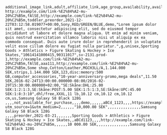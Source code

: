 ```csv
additional_image_link,adult,affiliate_link,age_group,availability,availability_date,brand,color,condition,description,energy_efficiency_class,gender,google_product_category,gtin,id,image_link,is_bundle,item_group_id,link,marketplace_retailer,material,mpn,member_price,pattern,price,prisjakt_id,product_detail(section_name:attribute_name:attribute_value),product_type,promotion_id,sale_price,sale_price_effective_date,shipping(country:region:service:price:min_handling_time:max_handling_time:min_transit_time:max_transit_time),shipping_label,size,shipping_weight,shipping_height,shipping_length,shipping_width,size_system,title
http://example.com/link-%E2%84%A2-mu-20%C2%B5m,fAlSE,http://example.com/link-%E2%84%A2-mu-20%C2%B5m,toddler,preorder,2021-12-22T03:12:58.019077+00:00,Sony,RED/GREEN/BLUE,demo,"Lorem ipsum dolor sit amet, consectetur adipiscing elit, sed do eiusmod tempor incididunt ut labore et dolore magna aliqua. Ut enim ad minim veniam, quis nostrud exercitation ullamco laboris nisi ut aliquip ex ea commodo consequat. Duis aute irure dolor in reprehenderit in voluptate velit esse cillum dolore eu fugiat nulla pariatur.",g,unisex,Sporting Goods > Athletics > Figure Skating & Hockey > Ice Skates,"10614141000415,90311017",sv-2131.prod-1,http://example.com/link-%E2%84%A2-mu-20%C2%B5m,fAlSE,aaa111,http://example.com/link-%E2%84%A2-mu-20%C2%B5m,Some shop,Cotton/Leather,MGCH3LL/A,1.144.000 SEK,strips,1.144.000 SEK,123,disc:memory:500 GB,computer_accessories,"10-year-anniversary-promo,mega deals",11.50 SEK,2016-02-24T13:00:00.000000-08:00/2016-02-29T15:30:00.000000+02:00,"SE:Skåne:DHL:25.00 SEK:1:2:1:3,SE:Skåne:POST:5.00 SEK:1:5:1:3,SE:Skåne:UPC:45.00 SEK:1:8:3:10",dhl/free,XXXL,11 lb,10.12 cm,10.12 cm,10.12 cm,us,Samsung Galaxy S8 Black 128G
,,,,not_available_for_purchase,,,,demo,,,,,,aBCd_1123,,,,https://example.com/link?utm_source=1&utm_medium=2,,,,,,"10,000.00 SEK",,,,,,,,,,,,,,,Samsung Galaxy S8 Black 128G
,,,,preorder,2021-03-21,,,,,,,Sporting Goods > Athletics > Figure Skating & Hockey > Ice Skates,,aBCd1123,,,,http://example.com/link-%E2%84%A2-mu-20%C2%B5m,,,,,,10 000.00 SEK,,,,,,,,,,,,,,,Samsung Galaxy S8 Black 128G
```